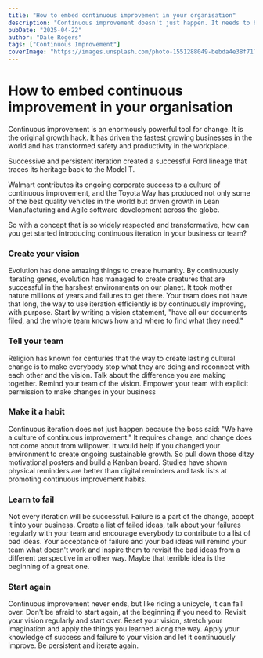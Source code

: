 ```yaml
---
title: "How to embed continuous improvement in your organisation"
description: "Continuous improvement doesn't just happen. It needs to be nurtured with a vision to see the fantastic results that are possible."
pubDate: "2025-04-22"
author: "Dale Rogers"
tags: ["Continuous Improvement"]
coverImage: "https://images.unsplash.com/photo-1551288049-bebda4e38f71?q=80&w=2070&auto=format&fit=crop"
---
```


# How to embed continuous improvement in your organisation

Continuous improvement is an enormously powerful tool for change. It is the original growth hack. It has driven the fastest growing businesses in the world and has transformed safety and productivity in the workplace.

Successive and persistent iteration created a successful Ford lineage that traces its heritage back to the Model T.

Walmart contributes its ongoing corporate success to a culture of continuous improvement, and the Toyota Way has produced not only some of the best quality vehicles in the world but driven growth in Lean Manufacturing and Agile software development across the globe.

So with a concept that is so widely respected and transformative, how can you get started introducing continuous iteration in your business or team?

### Create your vision

Evolution has done amazing things to create humanity. By continuously iterating genes, evolution has managed to create creatures that are successful in the harshest environments on our planet. It took mother nature millions of years and failures to get there. Your team does not have that long, the way to use iteration efficiently is by continuously improving, with purpose. Start by writing a vision statement, "have all our documents filed, and the whole team knows how and where to find what they need."

### Tell your team

Religion has known for centuries that the way to create lasting cultural change is to make everybody stop what they are doing and reconnect with each other and the vision. Talk about the difference you are making together. Remind your team of the vision. Empower your team with explicit permission to make changes in your business

### Make it a habit

Continuous iteration does not just happen because the boss said: "We have a culture of continuous improvement." It requires change, and change does not come about from willpower. It would help if you changed your environment to create ongoing sustainable growth. So pull down those ditzy motivational posters and build a Kanban board. Studies have shown physical reminders are better than digital reminders and task lists at promoting continuous improvement habits.

### Learn to fail

Not every iteration will be successful. Failure is a part of the change, accept it into your business. Create a list of failed ideas, talk about your failures regularly with your team and encourage everybody to contribute to a list of bad ideas. Your acceptance of failure and your bad ideas will remind your team what doesn't work and inspire them to revisit the bad ideas from a different perspective in another way. Maybe that terrible idea is the beginning of a great one.

### Start again

Continuous improvement never ends, but like riding a unicycle, it can fall over. Don't be afraid to start again, at the beginning if you need to. Revisit your vision regularly and start over. Reset your vision, stretch your imagination and apply the things you learned along the way. Apply your knowledge of success and failure to your vision and let it continuously improve. Be persistent and iterate again.
